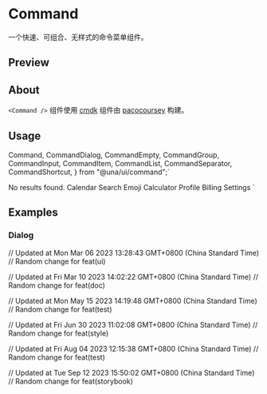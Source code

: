 

<Meta of={CommandStories} />

<PrimitiveDocsButton docsUrl='https://cmdk.paco.me/' />

# Command

一个快速、可组合、无样式的命令菜单组件。

## Preview

<Canvas of={CommandStories.Default} />

## About

`<Command />` 组件使用 [cmdk](https://cmdk.paco.me/) 组件由 [pacocoursey](https://twitter.com/pacocoursey) 构建。

## Usage

  Command,
  CommandDialog,
  CommandEmpty,
  CommandGroup,
  CommandInput,
  CommandItem,
  CommandList,
  CommandSeparator,
  CommandShortcut,
} from "@una/ui/command";`

  <CommandInput placeholder="Type a command or search..." />
  <CommandList>
    <CommandEmpty>No results found.</CommandEmpty>
    <CommandGroup heading="Suggestions">
      <CommandItem>Calendar</CommandItem>
      <CommandItem>Search Emoji</CommandItem>
      <CommandItem>Calculator</CommandItem>
    </CommandGroup>
    <CommandSeparator />
    <CommandGroup heading="Settings">
      <CommandItem>Profile</CommandItem>
      <CommandItem>Billing</CommandItem>
      <CommandItem>Settings</CommandItem>
    </CommandGroup>
  </CommandList>
</Command>`

<Source code={importCode} language='ts' dark />
<Source code={usageCode} language='tsx' dark />

## Examples

### Dialog

<Canvas of={CommandStories.Dialog} />

// Updated at Mon Mar 06 2023 13:28:43 GMT+0800 (China Standard Time)
// Random change for feat(ui)

// Updated at Fri Mar 10 2023 14:02:22 GMT+0800 (China Standard Time)
// Random change for feat(doc)

// Updated at Mon May 15 2023 14:19:48 GMT+0800 (China Standard Time)
// Random change for feat(test)

// Updated at Fri Jun 30 2023 11:02:08 GMT+0800 (China Standard Time)
// Random change for feat(style)

// Updated at Fri Aug 04 2023 12:15:38 GMT+0800 (China Standard Time)
// Random change for feat(test)

// Updated at Tue Sep 12 2023 15:50:02 GMT+0800 (China Standard Time)
// Random change for feat(storybook)
